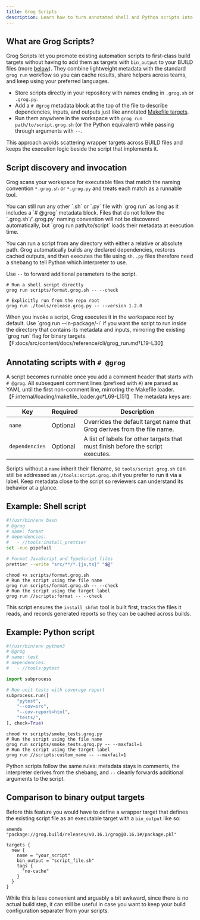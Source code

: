 ```yaml
---
title: Grog Scripts
description: Learn how to turn annotated shell and Python scripts into first-class Grog targets that are easy to share and run.
---
```



## What are Grog Scripts?

Grog Scripts let you promote existing automation scripts to first-class build targets without having to add them as targets with `bin_output` to your BUILD files (more [below](#comparison-to-binary-output-targets)).
They combine lightweight metadata with the standard `grog run` workflow so you can cache results, share helpers across teams, and keep using your preferred languages.

- Store scripts directly in your repository with names ending in `.grog.sh` or `.grog.py`.
- Add a `# @grog` metadata block at the top of the file to describe dependencies, inputs, and outputs just like annotated [Makefile targets](../build-configuration).
- Run them anywhere in the workspace with `grog run path/to/script.grog.sh` (or the Python equivalent) while passing through arguments with `--`.

This approach avoids scattering wrapper targets across BUILD files and keeps the execution logic beside the script that implements it.

## Script discovery and invocation

Grog scans your workspace for executable files that match the naming convention `*.grog.sh` or `*.grog.py` and treats each match as a runnable tool.

<Aside>
  You can still run any other `.sh` or `.py` file with `grog run` as long as it includes a `# @grog` metadata block.
  Files that do not follow the `.grog.sh`/`.grog.py` naming convention will not be discovered automatically, but `grog run path/to/script` loads their metadata at execution time.
</Aside>

You can run a script from any directory with either a relative or absolute path.
Grog automatically builds any declared dependencies, restores cached outputs, and then executes the file using `sh`.
`.py` files therefore need a shebang to tell Python which interpreter to use.

Use `--` to forward additional parameters to the script.

```shell
# Run a shell script directly
grog run scripts/format.grog.sh -- --check

# Explicitly run from the repo root
grog run ./tools/release.grog.py -- --version 1.2.0
```

<Aside>
  When you invoke a script, Grog executes it in the workspace root by default.
  Use `grog run --in-package/-i` if you want the script to run inside the directory that contains its metadata and inputs, mirroring the existing `grog run` flag for binary targets.【F:docs/src/content/docs/reference/cli/grog_run.md†L19-L30】
</Aside>

## Annotating scripts with `# @grog`

A script becomes runnable once you add a comment header that starts with `# @grog`.
All subsequent comment lines (prefixed with `#`) are parsed as YAML until the first non-comment line, mirroring the Makefile loader.【F:internal/loading/makefile_loader.go†L69-L151】
The metadata keys are:

| Key            | Required | Description                                                                     |
|----------------|----------|---------------------------------------------------------------------------------|
| `name`         | Optional | Overrides the default target name that Grog derives from the file name.         |
| `dependencies` | Optional | A list of labels for other targets that must finish before the script executes. |

Scripts without a `name` inherit their filename, so `tools/script.grog.sh` can still be addressed as `//tools:script.grog.sh` if you prefer to run it via a label.
Keep metadata close to the script so reviewers can understand its behavior at a glance.

## Example: Shell script

```bash
#!/usr/bin/env bash
# @grog
# name: format
# dependencies:
#   - //tools:install_prettier
set -euo pipefail

# Format JavaScript and TypeScript files
prettier --write "src/**/*.{js,ts}" "$@"
```

```shell
chmod +x scripts/format.grog.sh
# Run the script using the file name
grog run scripts/format.grog.sh -- --check
# Run the script using the target label
grog run //scripts:format -- --check
```

This script ensures the `install_shfmt` tool is built first, tracks the files it reads, and records generated reports so they can be cached across builds.

## Example: Python script

```python
#!/usr/bin/env python3
# @grog
# name: test
# dependencies:
#   - //tools:pytest

import subprocess

# Run unit tests with coverage report
subprocess.run([
    "pytest",
    "--cov=src",
    "--cov-report=html",
    "tests/",
], check=True)
```

```shell
chmod +x scripts/smoke_tests.grog.py
# Run the script using the file name
grog run scripts/smoke_tests.grog.py -- --maxfail=1
# Run the script using the target label
grog run //scripts:custom_name -- --maxfail=1
```

Python scripts follow the same rules: metadata stays in comments, the interpreter derives from the shebang, and `--` cleanly forwards additional arguments to the script.

## Comparison to binary output targets

Before this feature you would have to define a wrapper target that defines the existing script file as an executable target with a `bin_output` like so:

```Pkl
amends "package://grog.build/releases/v0.16.1/grog@0.16.1#/package.pkl"

targets {
  new {
    name = "your_script"
    bin_output = "script_file.sh"
    tags {
      "no-cache"
    }
  }
}
```

While this is less convenient and arguably a bit awkward, since there is no actual build step, it can still be useful in case you want to keep your build configuration separater from your scripts.

